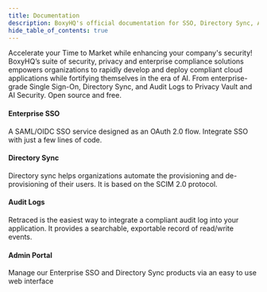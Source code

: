 ```yaml
---
title: Documentation
description: BoxyHQ's official documentation for SSO, Directory Sync, Audit Logs, and Privacy Vault. Deploy our enterprise-ready solutions into your application with ease.
hide_table_of_contents: true
---
```



Accelerate your Time to Market while enhancing your company's security! BoxyHQ’s suite of security, privacy and enterprise compliance solutions empowers organizations to rapidly develop and deploy compliant cloud applications while fortifying themselves in the era of AI. From enterprise-grade Single Sign-On, Directory Sync, and Audit Logs to Privacy Vault and AI Security. Open source and free.

<div className="container" style={{ padding: 0 }}>
  <div className="row is-multiline">
    <div className="col col--6 margin-bottom--sm">
      <Link
        className="card"
        to="/docs/jackson/overview"
        style={{ height: '100%' }}
      >
        <div className="card__body">
          <h4>Enterprise SSO</h4>
          <div>
            A SAML/OIDC SSO service designed as an OAuth 2.0 flow. Integrate SSO
            with just a few lines of code.
          </div>
        </div>
      </Link>
    </div>
    <div className="col col--6 margin-bottom--sm">
      <Link
        className="card"
        to="/docs/directory-sync/overview"
        style={{ height: '100%' }}
      >
        <div className="card__body">
          <h4>Directory Sync</h4>
          <div>
            Directory sync helps organizations automate the provisioning and
            de-provisioning of their users. It is based on the SCIM 2.0
            protocol.
          </div>
        </div>
      </Link>
    </div>
  </div>
  <div className="row is-multiline">
    <div className="col col--6">
      <Link
        className="card"
        to="/docs/retraced/overview"
        style={{ height: '100%' }}
      >
        <div className="card__body">
          <h4>Audit Logs</h4>
          <div>
            Retraced is the easiest way to integrate a compliant audit log into
            your application. It provides a searchable, exportable record of
            read/write events.
          </div>
        </div>
      </Link>
    </div>
    <div className="col col--6 margin-bottom--sm">
      <Link
        className="card"
        to="/docs/admin-portal/overview"
        style={{ height: '100%' }}
      >
        <div className="card__body">
          <h4>Admin Portal</h4>
          <div>
            Manage our Enterprise SSO and Directory Sync products via an easy to
            use web interface
          </div>
        </div>
      </Link>
    </div>
  </div>
</div>
